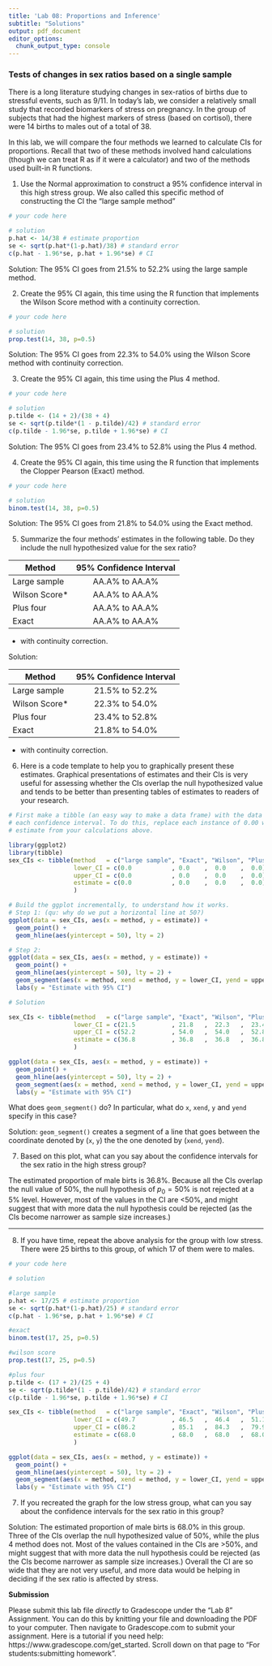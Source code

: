 ```yaml
---
title: 'Lab 08: Proportions and Inference'
subtitle: "Solutions"
output: pdf_document
editor_options: 
  chunk_output_type: console
---
```


### Tests of changes in sex ratios based on a single sample

There is a long literature studying changes in sex-ratios of births due to 
stressful events, such as 9/11. In today's lab, we consider a relatively small 
study that recorded biomarkers of stress on pregnancy.  In the group of subjects
that had the highest markers of stress (based on cortisol), there were 14 births
to males out of a total of 38.

In this lab, we will compare the four methods we learned to calculate CIs for
proportions. Recall that two of these methods involved hand calculations (though
we can treat R as if it were a calculator) and two of the methods used built-in
R functions.

1. Use the Normal approximation to construct a 95% confidence interval
in this high stress group. We also called this specific method of 
constructing the CI the "large sample method"

```r
# your code here

# solution
p.hat <- 14/38 # estimate proportion
se <- sqrt(p.hat*(1-p.hat)/38) # standard error
c(p.hat - 1.96*se, p.hat + 1.96*se) # CI
```

Solution: The 95% CI goes from 21.5% to 52.2% using the large sample method.

2. Create the 95% CI again, this time using the R function that implements the 
Wilson Score method with a continuity correction.

```r
# your code here

# solution
prop.test(14, 38, p=0.5)
```

Solution: The 95% CI goes from 22.3% to 54.0% using the Wilson Score method with 
continuity correction.

3.  Create the 95% CI again, this time using the Plus 4 method.

```r
# your code here

# solution
p.tilde <- (14 + 2)/(38 + 4)
se <- sqrt(p.tilde*(1 - p.tilde)/42) # standard error
c(p.tilde - 1.96*se, p.tilde + 1.96*se) # CI
```

Solution: The 95% CI goes from 23.4% to 52.8% using the Plus 4 method.

4.  Create the 95% CI again, this time using the R function that implements the 
Clopper Pearson (Exact) method.

```r
# your code here

# solution
binom.test(14, 38, p=0.5)
```

Solution: The 95% CI goes from 21.8% to 54.0% using the Exact method.

5. Summarize the four methods' estimates in the following table. Do they include 
the null hypothesized value for the sex ratio?

| Method        | 95% Confidence Interval | 
|---------------|:-----------------------:|
| Large sample  | AA.A% to AA.A%          |
| Wilson Score* | AA.A% to AA.A%          | 
| Plus four     | AA.A% to AA.A%          | 
| Exact         | AA.A% to AA.A%          | 

* with continuity correction.

Solution:

| Method        | 95% Confidence Interval | 
|---------------|:-----------------------:|
| Large sample  | 21.5% to 52.2%          |
| Wilson Score* | 22.3% to 54.0%          | 
| Plus four     | 23.4% to 52.8%          | 
| Exact         | 21.8% to 54.0%          | 

* with continuity correction.

6. Here is a code template to help you to graphically present these estimates. 
Graphical presentations of estimates and their CIs is very useful for assessing
whether the CIs overlap the null hypothesized value and tends to be better than
presenting tables of estimates to readers of your research.

```r
# First make a tibble (an easy way to make a data frame) with the data about
# each confidence interval. To do this, replace each instance of 0.00 with the
# estimate from your calculations above.

library(ggplot2)
library(tibble)
sex_CIs <- tibble(method   = c("large sample", "Exact", "Wilson", "Plus 4"),
                  lower_CI = c(0.0           , 0.0    ,  0.0    ,  0.0),
                  upper_CI = c(0.0           , 0.0    ,  0.0    ,  0.0),
                  estimate = c(0.0           , 0.0    ,  0.0    ,  0.0)
                  )

# Build the ggplot incrementally, to understand how it works.
# Step 1: (qu: why do we put a horizontal line at 50?)
ggplot(data = sex_CIs, aes(x = method, y = estimate)) + 
  geom_point() + 
  geom_hline(aes(yintercept = 50), lty = 2)

# Step 2:
ggplot(data = sex_CIs, aes(x = method, y = estimate)) + 
  geom_point() +
  geom_hline(aes(yintercept = 50), lty = 2) +
  geom_segment(aes(x = method, xend = method, y = lower_CI, yend = upper_CI)) +
  labs(y = "Estimate with 95% CI")

# Solution 

sex_CIs <- tibble(method   = c("large sample", "Exact", "Wilson", "Plus 4"),
                  lower_CI = c(21.5          , 21.8   ,  22.3   ,  23.4),
                  upper_CI = c(52.2          , 54.0   ,  54.0   ,  52.8),
                  estimate = c(36.8          , 36.8   ,  36.8   ,  36.8)
                  )

ggplot(data = sex_CIs, aes(x = method, y = estimate)) + 
  geom_point() +
  geom_hline(aes(yintercept = 50), lty = 2) +
  geom_segment(aes(x = method, xend = method, y = lower_CI, yend = upper_CI)) +
  labs(y = "Estimate with 95% CI")

```

What does `geom_segment()` do? In particular, what do `x`, `xend`, `y` and `yend`
specify in this case?

Solution: `geom_segment()` creates a segment of a line that goes between the
coordinate denoted by (`x`, `y`) the the one denoted by (`xend`, `yend`).

7. Based on this plot, what can you say about the confidence intervals for the 
sex ratio in the high stress group?

The estimated proportion of male birts is 36.8%. Because all the CIs overlap the 
null value of 50%, the null hypothesis of $p_0 = 50\%$ is not rejected at a 5%
level. However, most of the values in the CI are <50%, and might suggest that 
with more data the null hypothesis could be rejected (as the CIs become narrower
as sample size increases.)

--------------------------------------------------------------------------------

8. If you have time, repeat the above analysis for the group with low stress. There
were 25 births to this group, of which 17 of them were to males.

```r
# your code here

# solution

#large sample
p.hat <- 17/25 # estimate proportion
se <- sqrt(p.hat*(1-p.hat)/25) # standard error
c(p.hat - 1.96*se, p.hat + 1.96*se) # CI

#exact
binom.test(17, 25, p=0.5)

#wilson score
prop.test(17, 25, p=0.5)

#plus four
p.tilde <- (17 + 2)/(25 + 4)
se <- sqrt(p.tilde*(1 - p.tilde)/42) # standard error
c(p.tilde - 1.96*se, p.tilde + 1.96*se) # CI

sex_CIs <- tibble(method   = c("large sample", "Exact", "Wilson", "Plus 4"),
                  lower_CI = c(49.7          , 46.5   ,  46.4   ,  51.1),
                  upper_CI = c(86.2          , 85.1   ,  84.3   ,  79.9),
                  estimate = c(68.0          , 68.0   ,  68.0   ,  68.0)
                  )

ggplot(data = sex_CIs, aes(x = method, y = estimate)) + 
  geom_point() +
  geom_hline(aes(yintercept = 50), lty = 2) +
  geom_segment(aes(x = method, xend = method, y = lower_CI, yend = upper_CI)) +
  labs(y = "Estimate with 95% CI")
```

7. If you recreated the graph for the low stress group, what can you say about 
the confidence intervals for the sex ratio in this group?

Solution: 
The estimated proportion of male birts is 68.0% in this group. Three of the CIs
overlap the null hypothesized value of 50%, while the plus 4 method does not. 
Most of the values contained in the CIs are >50%, and might suggest that with 
more data the null hypothesis could be rejected (as the CIs become narrower
as sample size increases.) Overall the CI are so wide that they are not very useful,
and more data would be helping in deciding if the sex ratio is affected by stress.



**Submission** 

Please submit this lab file *directly* to Gradescope under the "Lab 8" 
Assignment. You can do this by 
knitting your file and downloading the PDF to your computer. Then navigate to 
Gradescope.com to submit your assignment. Here is a tutorial if you need help: https://www.gradescope.com/get_started. Scroll down on that page to 
"For students:submitting homework".
